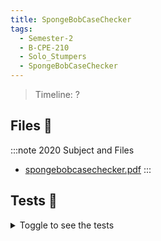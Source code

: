 ```yaml
---
title: SpongeBobCaseChecker
tags:
  - Semester-2
  - B-CPE-210
  - Solo_Stumpers
  - SpongeBobCaseChecker
---
```

> Timeline: ?


## Files 📂

:::note 2020 Subject and Files
- [spongebobcasechecker.pdf](https://github.com/Studio-17/Epitech-Subjects/raw/main/Semester-2/B-CPE-210/Solo_Stumpers/SpongeBobCaseChecker/spongebobcasechecker.pdf)
:::

## Tests 🤖
<details>
  <summary>Toggle to see the tests</summary>
  <div>
Yo
  </div>
</details>

